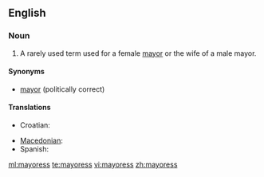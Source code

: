 ==English==

===Noun===
{{en-noun|mayoresses}}

#A rarely used term used for a female [[mayor]] or the wife of a male mayor.

====Synonyms====
*[[mayor]] (politically correct)

====Translations====
{{trans-top|female mayor}}
* Croatian: {{t-|hr|gradonačelnica|gradonáčelnica|f}}
{{trans-mid}}
* [[Macedonian]]: {{t|mk|градоначалничка|f|tr=gradonačálnička|sc=Cyrl}}
* Spanish: {{t-|es|alcaldesa|f}}
{{trans-bottom}}

[[ml:mayoress]]
[[te:mayoress]]
[[vi:mayoress]]
[[zh:mayoress]]